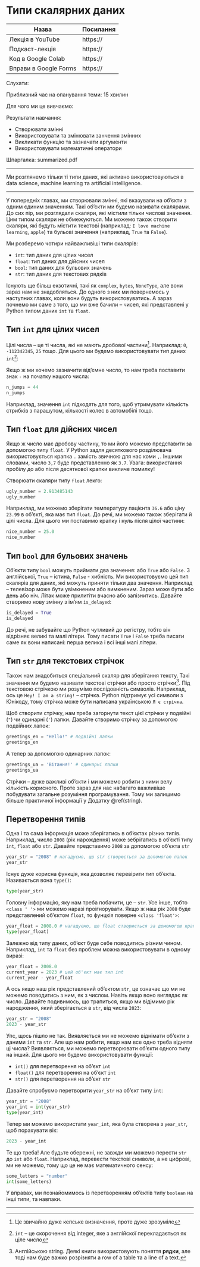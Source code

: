 # Типи скалярних даних

| Назва                 | Посилання |
|-----------------------|-----------|
| Лекція в YouTube      | https://  |
| Подкаст-лекція        | https://  |
| Код в Google Colab    | https://  |
| Вправи в Google Forms | https://  |

Слухати:

Приблизний час на опанування теми: 15 хвилин

Для чого ми це вивчаємо:

Результати навчання:

- Створювати змінні
- Використовувати та змінювати занчення змінних
- Викликати функцію та зазначати аргументи
- Використовувати математичні оператори

Шпаргалка: summarized.pdf

---

Ми розглянемо тільки ті типи даних, які активно використовуються в data science, machine learning та artificial intelligence.

---

У попередніх главах, ми створювали змінні, які вказували на об'єкти з одним єдиним значенням. Такі об'єкти ми будемо називати скалярами. До сих пір, ми розглядали скаляри, які містили тільки числові значення. Цим типом скаляри не обмежуються. Ми можемо також створити скаляри, які будуть містити текстові (наприклад: `I love machine learning`, `apple`) та бульові значення (наприклад, `True` та `False`).

Ми розберемо чотири найважливіші типи скалярів:

- `int`: тип даних для цілих чисел
- `float`: тип даних для дійсних чисел
- `bool`: тип даних для бульових значень
- `str`: тип даних для текстових рядків

Існують ще більш екзотичні, такі як `complex`, `bytes`, `NoneType`, але вони зараз нам не знадобляться. До одного з них ми повернемось у наступних главах, коли вони будуть використовуватись. А зараз почнемо ми саме з того, що ми вже бачили -- чисел, які представлені у Python типом даних `int` та `float`.

## Тип `int` для цілих чисел

Цілі числа -- це ті числа, які не мають дробової частини^[Це звичайно дуже кепське визначення, проте дуже зрозуміле]. Наприклад: `0`, `-112342345`, `25` тощо. Для цього ми будемо використовувати тип даних `int`^[`int` -- це скорочення від integer, яке з англійскої перекладається як ціле число]: 

Якщо ж ми хочемо зазначити від'ємне число, то нам треба поставити знак `-` на початку нашого числа: 

```python
n_jumps = 44
n_jumps
```

Наприклад, значення `int` підходять для того, щоб утримувати кількість стрибків з парашутом, кількості колес в автомобілі тощо. 

## Тип `float` для дійсних чисел

Якщо ж число має дробову частину, то ми його можемо представити за допомогою типу `float`. У Python задля десяткового розділювача використовується крапка `.` замість звичною для нас коми `,`. Іншими словами, число `3,7` буде представленно як `3.7`. Увага: використання пробілу до або після десяткової крапки викличе помилку! 

Створюати скаляри типу `float` лекго:

```python
ugly_number = 2.913485143
ugly_number
```

Наприклад, ми можемо зберігати температуру пацієнта `36.6` або ціну `23.99` в об'єкті, яка має тип `float`. До речі, ми можемо також зберігати й цілі числа. Для цього ми поставимо крапку і нуль після цілої частини:

```python
nice_number = 25.0
nice_number
```

## Тип `bool` для бульових значень

Об'єкти типу `bool` можуть приймати два значення: або `True` або `False`. З англійської, `True` -- істина, `False` - хибність. Ми використовуємо цей тип скалярів для даних, які можуть приняти тільки два значення. Наприклад -- телевізор може бути увімкненим або вимкненим. Зараз може бути або день або ніч. Літак може прилитіти вчасно або запізнитись. Давайте створимо нову змінну з ім'ям `is_delayed`: 

```python
is_delayed = True
is_delayed
```

До речі, не забувайте що Python чутливий до регістру, тобто він відрізняє великі та малі літери. Тому писати `True` і `False` треба писати саме як вони написані: перша велика і всі інші малі літери.

## Тип `str` для текстових стрічок 

Також нам знадобиться спеціальний скаляр для зберігання тексту. Такі значення ми будемо називати текстові стрічки або просто стрічки^[Англійською string. Деякі книги використовують поняття **рядки**, але тоді нам буде важко розрізняти a row of a table та a line of a text.]. Під текстовою стрічкою ми розумімо послідовність символів. Наприклад, ось це `Hey! I am a string!` -- стрічка. Python підтримує усі символи з Юнікоду, тому стрічка може бути написана українською `Я є стрічка`.

Щоб створити стрічку, нам треба загорнути текст цієї стрічки у подвійні (`"`) чи одинарні (`'`) лапки. Давайте створимо стрічку за допомогою подвійних лапок:

```python
greetings_en = "Hello!" # подвійні лапки
greetings_en
```

А тепер за допомогою одинарних лапок:

```python
greetings_ua = 'Вітання!' # одинарні лапки
greetings_ua
```

Стрічки -- дуже важливі об'єкти і ми можемо робити з ними велу кількість корисного. Проте зараз для нас набагато важливіше побудувати загальне розуміння програмування. Тому ми залишимо більше практичної інформації у Додатку \@ref(string).

## Перетворення типів

Одна і та сама інформація може зберігатись в об'єктах різних типів. Наприклад, число `2008` (рік нарождення) може зебрігатись в об'єкті типу `int`, `float` або `str`. Давайте представимо `2008` за допомогою об'єкта `str`

```python
year_str = "2008" # нагадуємо, що str створюється за допомогою лапок
year_str
```

Існує дуже корисна функція, яка дозволяє перевірити тип об'єкта. Називається вона `type()`:

```python
type(year_str)
```

Головну інформацію, яку нам треба побачити, це -- `str`. Усе інше, тобто `<class ' '>` ми можемо наразі проігнорувати. Якщо ж наш рік `2008` буде представлений об'єктом `float`, то фунцкія поверне `<class 'float'>`:

```python
year_float = 2008.0 # нагадуємо, що float створюється за домомогою крапки
type(year_float)
```

Залежно від типу даних, об'єкт буде себе поводитись різним чином. Наприклад, `int` та `float` без проблем можна використовувати в одному виразі:

```python
year_float = 2008.0
current_year = 2023 # цей об'єкт має тип int
current_year - year_float
```

А ось якщо наш рік представлений об'єктом `str`, це означає що ми не можемо поводитись з ним, як з числом. Навіть якщо воно виглядає як число. Давайте подивимось, що трапиться, якщо ми відімимо рік народження, який зберігається в `str`, від числа `2023`:

```python
year_str = "2008" 
2023 - year_str
```

Упс, щось пішло не так. Виявляється ми не можемо віднімати об'єкти з даними `int` та `str`. Але що нам робити, якщо нам все одно треба відняти ці числа? Виявляється, ми можемо перетворювати об'єкти одного типу на інший. Для цього ми будемо використовувати функції: 

- `int()` для перетворення на об'єкт `int`
- `float()` для перетворення на об'єкт `int`
- `str()` для перетворення на об'єкт `str`

Давайте спробуємо перетворити `year_str` на об'єкт типу `int`: 

```python
year_str = "2008"
year_int = int(year_str)
type(year_int)
```

Тепер ми можемо використати `year_int`, яка була створена з `year_str`, щоб порахувати вік: 

```python
2023 - year_int
```

Те що треба! Але будьте обережні, не завжди ми можемо перести `str` до `int` або `float`. Наприклад, перевести текстові символи, а не цифрові, ми не можемо, тому що це не має математичного сенсу:

```python
some_letters = "number"
int(some_letters)
```

У вправах, ми познайомимось із перетворенням об'єктів типу `boolean` на інші типи, та навпаки.

---

